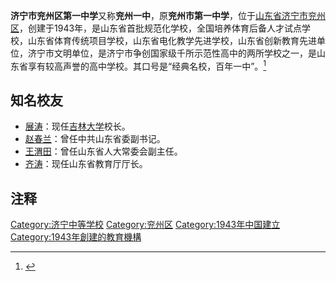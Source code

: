 '''济宁市兖州区第一中学'''又称'''兖州一中'''，原'''兖州市第一中学'''，位于[[山东省|山东省]][[济宁市|济宁市]][[兖州区|兖州区]]，创建于1943年，是山东省首批规范化学校，全国培养体育后备人才试点学校，山东省体育传统项目学校，山东省电化教学先进学校，山东省创新教育先进单位，济宁市文明单位，是济宁市争创国家级千所示范性高中的两所学校之一，是山东省享有较高声誉的高中学校。其口号是“经典名校，百年一中”。<ref>{{Cite web|url = http://kszy.jnjyw.edu.cn/Article/201411/2630.html|title = 济宁市兖州区第一中学|accessdate = 2017-02-07|author = 济宁教育网|date = 2014-11-03|publisher = 济宁教育网|deadurl = yes|archiveurl = https://web.archive.org/web/20161105201546/http://kszy.jnjyw.edu.cn/Article/201411/2630.html|archivedate = 2016-11-05}}</ref>

==知名校友==
*[[展涛|展涛]]：现任[[吉林大学|吉林大学]]校长。
*[[赵春兰|赵春兰]]：曾任中共山东省委副书记。
*[[王渭田|王渭田]]：曾任山东省人大常委会副主任。
*[[齐涛|齐涛]]：现任山东省教育厅厅长。

== 注释 ==

{{Reflist}}

[[Category:济宁中等学校|Category:济宁中等学校]]
[[Category:兖州区|Category:兖州区]]
[[Category:1943年中国建立|Category:1943年中国建立]]
[[Category:1943年創建的教育機構|Category:1943年創建的教育機構]]